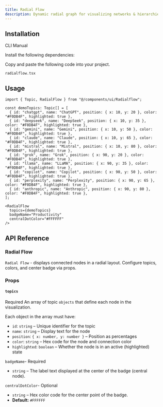 ```yaml
---
title: Radial Flow
description: Dynamic radial graph for visualizing networks & hierarchies with animated nodes.
---
```


<ComponentPreview
  name="radialflow-demo"
  className=""
  description="Interactive radial graph visualization with animated nodes and connection paths."
/>

## Installation

<Tabs defaultValue="cli" className="w-full">
  <TabsList>
    <TabsTrigger value="cli">CLI</TabsTrigger>
    <TabsTrigger value="manual">Manual</TabsTrigger>
  </TabsList>
  <TabsContent value="cli">
    <PkgOptions name="radialflow" />
  </TabsContent>
  <TabsContent value="manual">
    <Steps>

<Step>Install the following dependencies:</Step>
<DepsOptions name="framer-motion" />

<Step>Copy and paste the following code into your project.</Step>
<p>
  <code>radialflow.tsx</code>
</p>
<ComponentSource name="radialflow" />

</Steps>
  </TabsContent>
</Tabs>

## Usage

```tsx
import { Topic, RadialFlow } from "@/components/ui/Radialflow";

const demoTopics: Topic[] = [
  { id: "chatgpt", name: "ChatGPT", position: { x: 10, y: 20 }, color: "#F0DB4F", highlighted: true },
  { id: "deepseek", name: "DeepSeek", position: { x: 10, y: 35 }, color: "#F0DB4F", highlighted: true },
  { id: "gemini", name: "Gemini", position: { x: 10, y: 50 }, color: "#F0DB4F", highlighted: true },
  { id: "claude", name: "Claude", position: { x: 10, y: 65 }, color: "#F0DB4F", highlighted: true },
  { id: "mistral", name: "Mistral", position: { x: 10, y: 80 }, color: "#F0DB4F", highlighted: true },
  { id: "grok", name: "Grok", position: { x: 90, y: 20 }, color: "#F0DB4F", highlighted: true },
  { id: "llama", name: "LLaMA", position: { x: 90, y: 35 }, color: "#F0DB4F", highlighted: true },
  { id: "copilot", name: "Copilot", position: { x: 90, y: 50 }, color: "#F0DB4F", highlighted: true },
  { id: "perplexity", name: "Perplexity", position: { x: 90, y: 65 }, color: "#F0DB4F", highlighted: true },
  { id: "anthropic", name: "Anthropic", position: { x: 90, y: 80 }, color: "#F0DB4F", highlighted: true },
];
```

```tsx
<RadialFlow
  topics={demoTopics}
  badgeName="Productivity"
  centralDotColor="#FFFFFF"
/>
```

## API Reference

### Radial Flow

`Radial Flow` - displays connected nodes in a radial layout. Configure topics, colors, and center badge via props.

### Props

#### `topics`

Required An array of topic `objects` that define each node in the visualization.

Each object in the array must have:

- `id`: `string` – Unique identifier for the topic
- `name`: `string` – Display text for the node
- `position`: `{ x: number, y: number }` – Position as percentages
- `color`: `string` – Hex code for the node and connection color
- `highlighted`: `boolean` – Whether the node is in an active (highlighted) state

`badgeName`- Required

- `string` – The label text displayed at the center of the badge (central node).

`centralDotColor`- Optional

- `string` – Hex color code for the center point of the badge.
- **Default:** `#FFFFFF`
